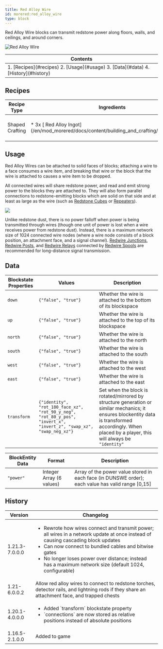 ```yaml
---
title: Red Alloy Wire
id: morered:red_alloy_wire
type: block
---
```


Red Alloy Wire blocks can transmit redstone power along floors, walls, and ceilings, and around corners.

![Red Alloy Wire](https://commoble.s3.us-east-1.amazonaws.com/images/morered/red_alloy_wire.png)

<table>
	<thead><tr><th>Contents</th></tr></thead>
	<tbody><tr><td>
		1. [Recipes](#recipes)
		2. [Usage](#usage)
		3. [Data](#data)
		4. [History](#history)
	</td></tr></tbody>
</table>

## Recipes
<table>
	<thead>
		<tr>
			<th>Recipe Type</th>
			<th>Ingredients</th>
			<th>Output</th>
			<th>Example</th>
		</tr>
	</thead>
	<tbody>
		<tr>
			<td>Shaped Crafting</td>
			<td style={{width: '30%'}}>
				* 3x [<ModAsset width={32} height={32} location='morered:red_alloy_ingot'/> Red Alloy Ingot](/en/mod_morered/docs/content/building_and_crafting/red_alloy_ingot)
			</td>
			<td>
				* 12x Red Alloy Wire
			</td>
			<td>
				![Shaped Crafting Recipe for Red Alloy Wire](https://commoble.s3.us-east-1.amazonaws.com/images/morered/recipes/red_alloy_wire_recipe.png)
			</td>
		</tr>
	</tbody>
</table>

## Usage

Red Alloy Wires can be attached to solid faces of blocks;
attaching a wire to a face consumes a wire item, and breaking that wire or the block that the wire is attached to causes a wire item to be dropped.

All connected wires will share redstone power, and read and emit strong power to the blocks they are attached to.
They will also form parallel connections to redstone-emitting blocks which are solid on that side and at least as large as the wire
(such as [Redstone Cubes](https://minecraft.wiki/w/Block_of_Redstone) or [Repeaters](https://minecraft.wiki/w/Redstone_Repeater)).

![](https://www.commoble.net/images/morered/wire_parts_lines.png)

Unlike redstone dust, there is no power falloff when power is being transmitted through wires (though one unit of power is lost when a wire receives power from redstone dust).
Instead, there is a maximum network size of 1024 connected wire nodes (where a wire node consists of a block position, an attachment face, and a signal channel).
[Redwire Junctions](/en/mod/morered/docs/content/wires_and_cables/redwire_junction),
[Redwire Posts](/en/mod/morered/docs/content/wires_and_cables/redwire_post),
and [Redwire Relays](/en/mod/morered/docs/content/wires_and_cables/redwire_relay)
connected by [Redwire Spools](/en/mod/morered/docs/content/wires_and_cables/redwire_spool) are recommended for long-distance signal transmission.


## Data

| Blockstate Properties | Values | Description
| --- | - | -
| `down` | `{"false", "true"}` | Whether the wire is attached to the bottom of its blockspace
| `up` | `{"false", "true"}` | Whether the wire is attached to the top of its blockspace
| `north` | `{"false", "true"}` | Whether the wire is attached to the north
| `south` | `{"false", "true"}` | Whether the wire is attached to the south
| `west` | `{"false", "true"}` | Whether the wire is attached to the west
| `east` | `{"false", "true"}` | Whether the wire is attached to the east
| `transform` | `{"identity", "rot_180_face_xz", "rot_90_y_neg", "rot_80_y_pos", "invert_x", "invert_z", "swap_xz", "swap_neg_xz"}` | Set when the block is rotated/mirrored by structure generation or similar mechanics; it ensures blockentity data is transformed accordingly. When placed by a player, this will always be `"identity"`

| BlockEntity Data | Format | Description
| --- | - | -
| `"power"` | Integer Array (6 values) | Array of the power value stored in each face (in DUNSWE order); each value has valid range [0,15]

## History
<table>
	<thead><tr><th>Version</th><th>Changelog</th></tr></thead>
	<tbody>
		<tr>
			<td>1.21.3-7.0.0.0</td>
			<td>
				<ul>
					<li>Rewrote how wires connect and transmit power; all wires in a network update at once instead of causing cascading block updates</li>
					<li>Can now connect to bundled cables and bitwise gates</li>
					<li>No longer loses power over distance; instead has a maximum network size (default 1024, configurable)</li>
				</ul>
			</td>
		</tr>
		<tr><td>1.21-6.0.0.2</td><td>Allow red alloy wires to connect to redstone torches, detector rails, and lightning rods if they share an attachment face, and trapped chests</td></tr>
		<tr>
			<td>1.20.1-4.0.0.0</td>
			<td>
				<ul>
					<li>Added `transform` blockstate property</li>
					<li>`connections` are now stored as relative positions instead of absolute positions</li>
				</ul>
			</td>
		</tr>
		<tr><td>1.16.5-2.1.0.0</td><td>Added to game</td></tr>
	</tbody>
</table>
